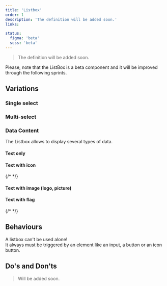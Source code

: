 ```yaml
---
title: 'Listbox'
order: 1
description: 'The definition will be added soon.'
links:

status:
  figma: 'beta'
  scss: 'beta'
---
```


> The definition will be added soon.

<Highlight type="warning" title="Work in progress">
  Please, note that the ListBox is a beta component and it will be improved
  through the following sprints.
</Highlight>

## Variations

### Single select

<Story id="overlay-listbox--default" height="300" />

### Multi-select

<Story id="overlay-listbox--multi-select" height="300" />

### Data Content

The Listbox allows to display several types of data.

#### Text only

<Story id="overlay-listbox--default" height="300" />

#### Text with icon

{/* <Preview path="actions" nude /> */}

#### Text with image (logo, picture)

<Story id="overlay-listbox--with-icons" height="300" />

#### Text with flag

{/* <Preview path="flags" nude /> */}

## Behaviours

<Highlight type="tips" title="Good to know">

A listbox can't be used alone! <br/>It always must be triggered by an element like an input, a button or an icon button.

</Highlight>

## Do's and Don'ts

> Will be added soon.
